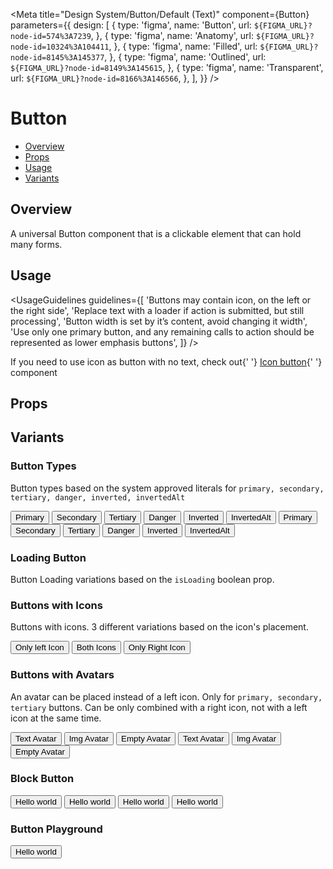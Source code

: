 
<Meta
  title="Design System/Button/Default (Text)"
  component={Button}
  parameters={{
    design: [
      {
        type: 'figma',
        name: 'Button',
        url: `${FIGMA_URL}?node-id=574%3A7239`,
      },
      {
        type: 'figma',
        name: 'Anatomy',
        url: `${FIGMA_URL}?node-id=10324%3A104411`,
      },
      {
        type: 'figma',
        name: 'Filled',
        url: `${FIGMA_URL}?node-id=8145%3A145377`,
      },
      {
        type: 'figma',
        name: 'Outlined',
        url: `${FIGMA_URL}?node-id=8149%3A145615`,
      },
      {
        type: 'figma',
        name: 'Transparent',
        url: `${FIGMA_URL}?node-id=8166%3A146566`,
      },
    ],
  }}
/>

# Button

- [Overview](#overview)
- [Props](#props)
- [Usage](#usage)
- [Variants](#variants)

## Overview

A universal Button component that is a clickable element that can hold many forms.

## Usage

<UsageGuidelines
  guidelines={[
    'Buttons may contain icon, on the left or the right side',
    'Replace text with a loader if action is submitted, but still processing',
    'Button width is set by it’s content, avoid changing it width',
    'Use only one primary button, and any remaining calls to action should be represented as lower emphasis buttons',
  ]}
/>

<Tip>
  If you need to use icon as button with no text, check out{' '}
  <a href="?path=/docs/design-system-button-iconbutton--icon-button-types--overview">Icon button</a>{' '}
  component
</Tip>

## Props

<Props of={Button} />

## Variants

### Button Types

Button types based on the system approved literals for `primary, secondary, tertiary, danger, inverted, invertedAlt`

<Preview>
  <Story name="Button Types">
    <Stack>
      <Button type="primary">Primary</Button>
      <Button type="secondary">Secondary</Button>
      <Button type="tertiary">Tertiary</Button>
      <Button type="danger">Danger</Button>
      <Button type="inverted">Inverted</Button>
      <Button type="invertedAlt">InvertedAlt</Button>
    </Stack>
    <Stack>
      <Button type="primary" isDisabled>
        Primary
      </Button>
      <Button type="secondary" isDisabled>
        Secondary
      </Button>
      <Button type="tertiary" isDisabled>
        Tertiary
      </Button>
      <Button type="danger" isDisabled>
        Danger
      </Button>
      <Button type="inverted" isDisabled>
        Inverted
      </Button>
      <Button type="invertedAlt" isDisabled>
        InvertedAlt
      </Button>
    </Stack>
  </Story>
</Preview>

### Loading Button

Button Loading variations based on the `isLoading` boolean prop.

<Preview>
  <Story name="Loading Button">
    <LoadingButtonShowcase />
  </Story>
</Preview>

### Buttons with Icons

Buttons with icons. 3 different variations based on the icon's placement.

<Preview>
  <Story name="Buttons with Icons" parameters={{ decorators: [withKnobs] }}>
    <Stack>
      <Button
        iconLeftName={getIconSelectorKnob('iconLeftName')}
        type={select(
          'type',
          ['primary', 'secondary', 'tertiary', 'danger', 'inverted', 'invertedAlt'],
          'primary'
        )}
      >
        Only left Icon
      </Button>
      <Button
        iconLeftName={getIconSelectorKnob('iconLeftName')}
        iconRightName={getIconSelectorKnob('iconRightName')}
        type={select(
          'type',
          ['primary', 'secondary', 'tertiary', 'danger', 'inverted', 'invertedAlt'],
          'primary'
        )}
      >
        Both Icons
      </Button>
      <Button
        iconRightName={getIconSelectorKnob('iconRightName')}
        type={select(
          'type',
          ['primary', 'secondary', 'tertiary', 'danger', 'inverted', 'invertedAlt'],
          'primary'
        )}
      >
        Only Right Icon
      </Button>
    </Stack>
  </Story>
</Preview>

### Buttons with Avatars

An avatar can be placed instead of a left icon. Only for `primary, secondary, tertiary` buttons.
Can be only combined with a right icon, not with a left icon at the same time.

<Preview>
  <Story name="Buttons with Avatars" parameters={{ decorators: [withKnobs] }}>
    <Stack>
      <Button
        avatar={{ label: 'PR' }}
        type={select('type', ['primary', 'secondary', 'tertiary'], 'primary')}
      >
        Text Avatar
      </Button>
      <Button
        avatar={{ src: 'https://mui.com/static/images/avatar/1.jpg' }}
        type={select('type', ['primary', 'secondary', 'tertiary'], 'primary')}
      >
        Img Avatar
      </Button>
      <Button avatar={{}} type={select('type', ['primary', 'secondary', 'tertiary'], 'primary')}>
        Empty Avatar
      </Button>
    </Stack>
    <Stack>
      <Button
        avatar={{ label: 'PR' }}
        iconRightName={getIconSelectorKnob('iconRightName')}
        type={select('type', ['primary', 'secondary', 'tertiary'], 'primary')}
      >
        Text Avatar
      </Button>
      <Button
        avatar={{ src: 'https://mui.com/static/images/avatar/1.jpg' }}
        iconRightName={getIconSelectorKnob('iconRightName')}
        type={select('type', ['primary', 'secondary', 'tertiary'], 'primary')}
      >
        Img Avatar
      </Button>
      <Button
        avatar={{}}
        iconRightName={getIconSelectorKnob('iconRightName')}
        type={select('type', ['primary', 'secondary', 'tertiary'], 'primary')}
      >
        Empty Avatar
      </Button>
    </Stack>
  </Story>
</Preview>

### Block Button

<Preview>
  <Story name="Block Button" parameters={{ decorators: [withKnobs] }}>
    <Stack isVertical>
      <Button
        isBlock
        type={select(
          'type',
          ['primary', 'secondary', 'tertiary', 'danger', 'inverted', 'invertedAlt'],
          'primary'
        )}
      >
        Hello world
      </Button>
      <Button
        isBlock
        iconLeftName={getIconSelectorKnob('iconLeftName')}
        iconRightName={getIconSelectorKnob('iconRightName')}
        type={select(
          'type',
          ['primary', 'secondary', 'tertiary', 'danger', 'inverted', 'invertedAlt'],
          'primary'
        )}
      >
        Hello world
      </Button>
      <Button
        isBlock
        isLoading
        type={select(
          'type',
          ['primary', 'secondary', 'tertiary', 'danger', 'inverted', 'invertedAlt'],
          'primary'
        )}
      >
        Hello world
      </Button>
      <Button
        isBlock
        isDisabled
        type={select(
          'type',
          ['primary', 'secondary', 'tertiary', 'danger', 'inverted', 'invertedAlt'],
          'primary'
        )}
      >
        Hello world
      </Button>
    </Stack>
  </Story>
</Preview>

### Button Playground

<Preview>
  <Story name="Button Playground" parameters={{ decorators: [withKnobs] }}>
    <Stack isVertical>
      <Button
        isBlock
        type={select(
          'type',
          ['primary', 'secondary', 'tertiary', 'danger', 'inverted', 'invertedAlt'],
          'primary'
        )}
        iconLeftName={getIconSelectorKnob('iconLeftName')}
        iconRightName={getIconSelectorKnob('iconRightName')}
        isLoading={boolean('isLoading', false)}
        isDisabled={boolean('isDisabled', false)}
        isBlock={boolean('isBlock', false)}
      >
        Hello world
      </Button>
    </Stack>
  </Story>
</Preview>
